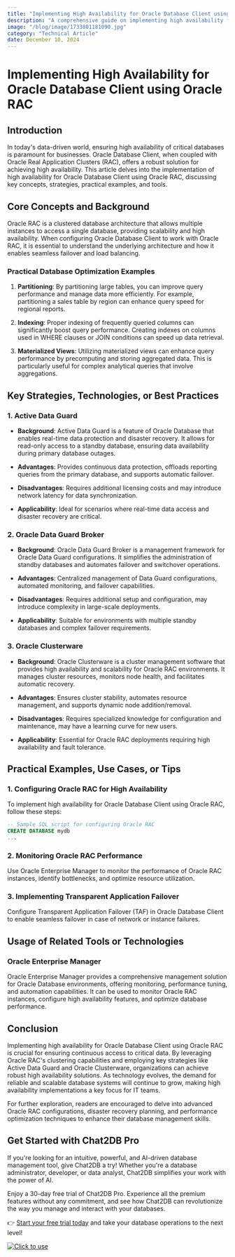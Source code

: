 ```yaml
---
title: "Implementing High Availability for Oracle Database Client using Oracle RAC"
description: "A comprehensive guide on implementing high availability for Oracle Database Client using Oracle RAC, covering key concepts, strategies, practical examples, and tools."
image: "/blog/image/1733801181090.jpg"
category: "Technical Article"
date: December 10, 2024
---
```


# Implementing High Availability for Oracle Database Client using Oracle RAC

## Introduction

In today's data-driven world, ensuring high availability of critical databases is paramount for businesses. Oracle Database Client, when coupled with Oracle Real Application Clusters (RAC), offers a robust solution for achieving high availability. This article delves into the implementation of high availability for Oracle Database Client using Oracle RAC, discussing key concepts, strategies, practical examples, and tools.

## Core Concepts and Background

Oracle RAC is a clustered database architecture that allows multiple instances to access a single database, providing scalability and high availability. When configuring Oracle Database Client to work with Oracle RAC, it is essential to understand the underlying architecture and how it enables seamless failover and load balancing.

### Practical Database Optimization Examples

1. **Partitioning**: By partitioning large tables, you can improve query performance and manage data more efficiently. For example, partitioning a sales table by region can enhance query speed for regional reports.

2. **Indexing**: Proper indexing of frequently queried columns can significantly boost query performance. Creating indexes on columns used in WHERE clauses or JOIN conditions can speed up data retrieval.

3. **Materialized Views**: Utilizing materialized views can enhance query performance by precomputing and storing aggregated data. This is particularly useful for complex analytical queries that involve aggregations.

## Key Strategies, Technologies, or Best Practices

### 1. Active Data Guard

- **Background**: Active Data Guard is a feature of Oracle Database that enables real-time data protection and disaster recovery. It allows for read-only access to a standby database, ensuring data availability during primary database outages.

- **Advantages**: Provides continuous data protection, offloads reporting queries from the primary database, and supports automatic failover.

- **Disadvantages**: Requires additional licensing costs and may introduce network latency for data synchronization.

- **Applicability**: Ideal for scenarios where real-time data access and disaster recovery are critical.

### 2. Oracle Data Guard Broker

- **Background**: Oracle Data Guard Broker is a management framework for Oracle Data Guard configurations. It simplifies the administration of standby databases and automates failover and switchover operations.

- **Advantages**: Centralized management of Data Guard configurations, automated monitoring, and failover capabilities.

- **Disadvantages**: Requires additional setup and configuration, may introduce complexity in large-scale deployments.

- **Applicability**: Suitable for environments with multiple standby databases and complex failover requirements.

### 3. Oracle Clusterware

- **Background**: Oracle Clusterware is a cluster management software that provides high availability and scalability for Oracle RAC environments. It manages cluster resources, monitors node health, and facilitates automatic recovery.

- **Advantages**: Ensures cluster stability, automates resource management, and supports dynamic node addition/removal.

- **Disadvantages**: Requires specialized knowledge for configuration and maintenance, may have a learning curve for new users.

- **Applicability**: Essential for Oracle RAC deployments requiring high availability and fault tolerance.

## Practical Examples, Use Cases, or Tips

### 1. Configuring Oracle RAC for High Availability

To implement high availability for Oracle Database Client using Oracle RAC, follow these steps:

```sql
-- Sample SQL script for configuring Oracle RAC
CREATE DATABASE mydb
...
```

### 2. Monitoring Oracle RAC Performance

Use Oracle Enterprise Manager to monitor the performance of Oracle RAC instances, identify bottlenecks, and optimize resource utilization.

### 3. Implementing Transparent Application Failover

Configure Transparent Application Failover (TAF) in Oracle Database Client to enable seamless failover in case of network or instance failures.

## Usage of Related Tools or Technologies

### Oracle Enterprise Manager

Oracle Enterprise Manager provides a comprehensive management solution for Oracle Database environments, offering monitoring, performance tuning, and automation capabilities. It can be used to monitor Oracle RAC instances, configure high availability features, and optimize database performance.

## Conclusion

Implementing high availability for Oracle Database Client using Oracle RAC is crucial for ensuring continuous access to critical data. By leveraging Oracle RAC's clustering capabilities and employing key strategies like Active Data Guard and Oracle Clusterware, organizations can achieve robust high availability solutions. As technology evolves, the demand for reliable and scalable database systems will continue to grow, making high availability implementations a key focus for IT teams.

For further exploration, readers are encouraged to delve into advanced Oracle RAC configurations, disaster recovery planning, and performance optimization techniques to enhance their database management skills.


## Get Started with Chat2DB Pro

If you're looking for an intuitive, powerful, and AI-driven database management tool, give Chat2DB a try! Whether you're a database administrator, developer, or data analyst, Chat2DB simplifies your work with the power of AI.

Enjoy a 30-day free trial of Chat2DB Pro. Experience all the premium features without any commitment, and see how Chat2DB can revolutionize the way you manage and interact with your databases.

👉 [Start your free trial today](https://chat2db.ai/pricing) and take your database operations to the next level!


[![Click to use](/image/blog/bg/chat2db.jpg)](https://chat2db.ai/)
